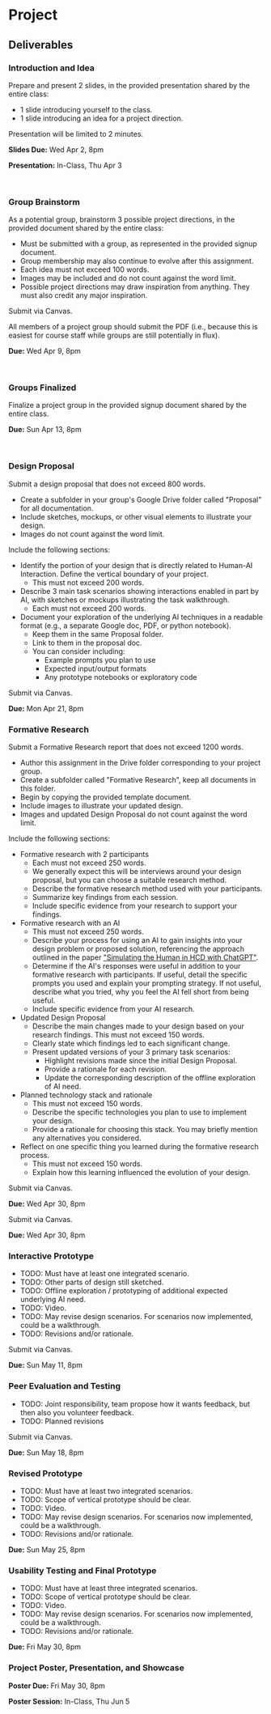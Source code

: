 
# Project

<UnderDevelopment display={true} />

## Deliverables

### Introduction and Idea

Prepare and present 2 slides, in the provided presentation shared by the entire class:
- 1 slide introducing yourself to the class.
- 1 slide introducing an idea for a project direction.

Presentation will be limited to 2 minutes.

**Slides Due:** Wed Apr 2, 8pm

**Presentation:** In-Class, Thu Apr 3

&nbsp;

### Group Brainstorm

As a potential group, brainstorm 3 possible project directions, in the provided document shared by the entire class:
- Must be submitted with a group, as represented in the provided signup document.
- Group membership may also continue to evolve after this assignment.
- Each idea must not exceed 100 words.
- Images may be included and do not count against the word limit.
- Possible project directions may draw inspiration from anything.
  They must also credit any major inspiration.

Submit via Canvas.

All members of a project group should submit the PDF
(i.e., because this is easiest for course staff while groups are still potentially in flux).

**Due:** Wed Apr 9, 8pm

&nbsp;

### Groups Finalized

Finalize a project group in the provided signup document shared by the entire class.

**Due:** Sun Apr 13, 8pm

&nbsp;

### Design Proposal

<UnderDevelopment display={true} />

Submit a design proposal that does not exceed 800 words.
- Create a subfolder in your group's Google Drive folder called "Proposal" for all documentation.
- Include sketches, mockups, or other visual elements to illustrate your design.
- Images do not count against the word limit.

Include the following sections:
- Identify the portion of your design that is directly related to Human-AI Interaction. Define the vertical boundary of your project.
  - This must not exceed 200 words.
- Describe 3 main task scenarios showing interactions enabled in part by AI, with sketches or mockups illustrating the task walkthrough.
  - Each must not exceed 200 words.
- Document your exploration of the underlying AI techniques in a readable format (e.g., a separate Google doc, PDF, or python notebook).
  - Keep them in the same Proposal folder.
  - Link to them in the proposal doc.
  - You can consider including:
    - Example prompts you plan to use
    - Expected input/output formats
    - Any prototype notebooks or exploratory code


Submit via Canvas.

**Due:** Mon Apr 21, 8pm

### Formative Research

<UnderDevelopment display={true} />

Submit a Formative Research report that does not exceed 1200 words.
- Author this assignment in the Drive folder corresponding to your project group.
- Create a subfolder called "Formative Research", keep all documents in this folder.
- Begin by copying the provided template document.
- Include images to illustrate your updated design.
- Images and updated Design Proposal do not count against the word limit.

Include the following sections:
- Formative research with 2 participants
  - Each must not exceed 250 words.
  - We generally expect this will be interviews around your design proposal, but you can choose a suitable research method.
  - Describe the formative research method used with your participants.
  - Summarize key findings from each session.
  - Include specific evidence from your research to support your findings.
- Formative research with an AI
  - This must not exceed 250 words.
  - Describe your process for using an AI to gain insights into your design problem or proposed solution, referencing the approach outlined in the paper ["Simulating the Human in HCD with ChatGPT"](https://dl.acm.org/doi/pdf/10.1145/3637436).
  - Determine if the AI's responses were useful in addition to your formative research with participants.
    If useful, detail the specific prompts you used and explain your prompting strategy.
    If not useful, describe what you tried, why you feel the AI fell short from being useful.
  - Include specific evidence from your AI research.
- Updated Design Proposal
  - Describe the main changes made to your design based on your research findings.
      This must not exceed 150 words.
  - Clearly state which findings led to each significant change.
  - Present updated versions of your 3 primary task scenarios:
    - Highlight revisions made since the initial Design Proposal.
    - Provide a rationale for each revision.
    - Update the corresponding description of the offline exploration of AI need.
- Planned technology stack and rationale
  - This must not exceed 150 words.
  - Describe the specific technologies you plan to use to implement your design.
  - Provide a rationale for choosing this stack.
      You may briefly mention any alternatives you considered.
- Reflect on one specific thing you learned during the formative research process.
  - This must not exceed 150 words.
  - Explain how this learning influenced the evolution of your design.

Submit via Canvas.

**Due:** Wed Apr 30, 8pm


Submit via Canvas.

**Due:** Wed Apr 30, 8pm

### Interactive Prototype

<UnderDevelopment display={true} />

- TODO: Must have at least one integrated scenario.
- TODO: Other parts of design still sketched.
- TODO: Offline exploration / prototyping of additional expected underlying AI need.
- TODO: Video.
- TODO: May revise design scenarios. For scenarios now implemented, could be a walkthrough.
- TODO: Revisions and/or rationale.

Submit via Canvas.

**Due:** Sun May 11, 8pm

### Peer Evaluation and Testing

- TODO: Joint responsibility, team propose how it wants feedback, but then also you volunteer feedback.
- TODO: Planned revisions

<UnderDevelopment display={true} />

Submit via Canvas.

**Due:** Sun May 18, 8pm

### Revised Prototype

- TODO: Must have at least two integrated scenarios.
- TODO: Scope of vertical prototype should be clear.
- TODO: Video.
- TODO: May revise design scenarios. For scenarios now implemented, could be a walkthrough.
- TODO: Revisions and/or rationale.

<UnderDevelopment display={true} />

**Due:** Sun May 25, 8pm

### Usability Testing and Final Prototype

- TODO: Must have at least three integrated scenarios.
- TODO: Scope of vertical prototype should be clear.
- TODO: Video.
- TODO: May revise design scenarios. For scenarios now implemented, could be a walkthrough.
- TODO: Revisions and/or rationale.

<UnderDevelopment display={true} />

**Due:** Fri May 30, 8pm

### Project Poster, Presentation, and Showcase

<UnderDevelopment display={true} />

**Poster Due:** Fri May 30, 8pm

**Poster Session:** In-Class, Thu Jun 5
